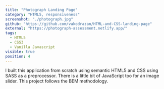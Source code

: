 ```yaml
---
title: "Photograph Landing Page"
category: "HTML5, responsiveness"
screenshot: "./photograph.jpg"
github: "https://github.com/vakodrazan/HTML-and-CSS-landing-page"
external: "https://photograph-assessment.netlify.app/"
tags:
  - HTML5
  - CSS3
  - Vanilla Javascript
visible: true
position: 4
---
```


I built this application from scratch using semantic HTML5 and CSS using SASS as a preprocessor. There is a little bit of JavaScript too for an image slider. This project follows the BEM methodology.
